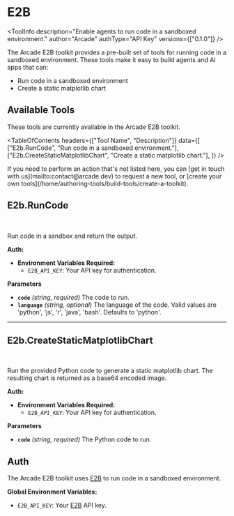 # E2B


<ToolInfo
  description="Enable agents to run code in a sandboxed environment."
  author="Arcade"
  authType="API Key"
  versions={["0.1.0"]}
/>

<Badges repo="arcadeai/arcade_e2b" />

The Arcade E2B toolkit provides a pre-built set of tools for running code in a sandboxed environment. These tools make it easy to build agents and AI apps that can:

- Run code in a sandboxed environment
- Create a static matplotlib chart

## Available Tools

These tools are currently available in the Arcade E2B toolkit.

<TableOfContents
  headers={["Tool Name", "Description"]}
  data={[
    ["E2b.RunCode", "Run code in a sandboxed environment."],
    ["E2b.CreateStaticMatplotlibChart", "Create a static matplotlib chart."],
  ]}
/>

<Callout>
  If you need to perform an action that's not listed here, you can [get in touch
  with us](mailto:contact@arcade.dev) to request a new tool, or [create your own
  tools](/home/authoring-tools/build-tools/create-a-toolkit).
</Callout>

## E2b.RunCode

<br />
<TabbedCodeBlock
  tabs={[
    {
      label: "Call the Tool Directly",
      content: {
        Python: [
          "/examples/integrations/toolkits/e2b/run_code_example_call_tool.py",
        ],
        JavaScript: [
          "/examples/integrations/toolkits/e2b/run_code_example_call_tool.js",
        ],
      },
    },
  ]}
/>

Run code in a sandbox and return the output.

**Auth:**

- **Environment Variables Required:**
  - `E2B_API_KEY`: Your API key for authentication.

**Parameters**

- **`code`** _(string, required)_ The code to run.
- **`language`** _(string, optional)_ The language of the code. Valid values are 'python', 'js', 'r', 'java', 'bash'. Defaults to 'python'.

---

## E2b.CreateStaticMatplotlibChart

<br />
<TabbedCodeBlock
  tabs={[
    {
      label: "Call the Tool Directly",
      content: {
        Python: [
          "/examples/integrations/toolkits/e2b/create_static_matplotlib_chart_example_call_tool.py",
        ],
        JavaScript: [
          "/examples/integrations/toolkits/e2b/create_static_matplotlib_chart_example_call_tool.js",
        ],
      },
    },
  ]}
/>

Run the provided Python code to generate a static matplotlib chart. The resulting chart is returned as a base64 encoded image.

**Auth:**

- **Environment Variables Required:**
  - `E2B_API_KEY`: Your API key for authentication.

**Parameters**

- **`code`** _(string, required)_ The Python code to run.

## Auth

The Arcade E2B toolkit uses [E2B](https://e2b.dev/) to run code in a sandboxed environment.

**Global Environment Variables:**

- `E2B_API_KEY`: Your [E2B](https://e2b.dev/) API key.

<ToolFooter pipPackageName="arcade-e2b" />
